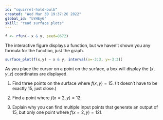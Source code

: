```yaml
---
id: "squirrel-hold-bulb"
created: "Wed Mar 30 19:37:26 2022"
global_id: "bYHEy6"
skill: "read surface plots"
---
```


```r
f <- rfun(~ x & y, seed=8672)
```

The interactive figure displays a function, but we haven't shown you any formula for the function, just the graph.
```r
surface_plot(f(x,y) ~ x & y, interval(x=-3:3, y=-3:3))
```

As you place the cursor on a point on the surface, a box will display the $(x,y,z)$ coordinates are displayed.

1. Find three points on the surface where $f(x, y)=15$. (It doesn't have to be exactly 15, just close.)

2. Find a point where $f(x=2, y) = 12$. 

3. Explain why you can find multiple input points that generate an output of 15, but only one point where $f(x=2, y)=12)$.


